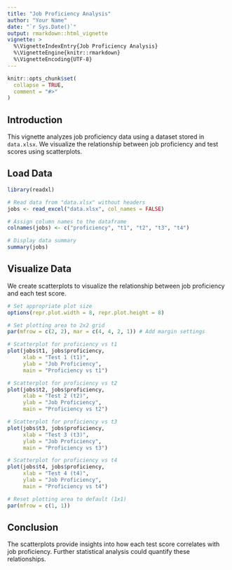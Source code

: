 ```yaml
---
title: "Job Proficiency Analysis"
author: "Your Name"
date: "`r Sys.Date()`"
output: rmarkdown::html_vignette
vignette: >
  %\VignetteIndexEntry{Job Proficiency Analysis}
  %\VignetteEngine{knitr::rmarkdown}
  %\VignetteEncoding{UTF-8}
---
```


```r
knitr::opts_chunk$set(
  collapse = TRUE,
  comment = "#>"
)
```

## Introduction

This vignette analyzes job proficiency data using a dataset stored in `data.xlsx`. We visualize the relationship between job proficiency and test scores using scatterplots.

## Load Data

```r
library(readxl)

# Read data from "data.xlsx" without headers
jobs <- read_excel("data.xlsx", col_names = FALSE)

# Assign column names to the dataframe
colnames(jobs) <- c("proficiency", "t1", "t2", "t3", "t4")

# Display data summary
summary(jobs)
```

## Visualize Data

We create scatterplots to visualize the relationship between job proficiency and each test score.

```r
# Set appropriate plot size
options(repr.plot.width = 8, repr.plot.height = 8)

# Set plotting area to 2x2 grid
par(mfrow = c(2, 2), mar = c(4, 4, 2, 1)) # Add margin settings

# Scatterplot for proficiency vs t1
plot(jobs$t1, jobs$proficiency,
     xlab = "Test 1 (t1)",
     ylab = "Job Proficiency",
     main = "Proficiency vs t1")

# Scatterplot for proficiency vs t2
plot(jobs$t2, jobs$proficiency,
     xlab = "Test 2 (t2)",
     ylab = "Job Proficiency",
     main = "Proficiency vs t2")

# Scatterplot for proficiency vs t3
plot(jobs$t3, jobs$proficiency,
     xlab = "Test 3 (t3)",
     ylab = "Job Proficiency",
     main = "Proficiency vs t3")

# Scatterplot for proficiency vs t4
plot(jobs$t4, jobs$proficiency,
     xlab = "Test 4 (t4)",
     ylab = "Job Proficiency",
     main = "Proficiency vs t4")

# Reset plotting area to default (1x1)
par(mfrow = c(1, 1))
```

## Conclusion

The scatterplots provide insights into how each test score correlates with job proficiency. Further statistical analysis could quantify these relationships.
